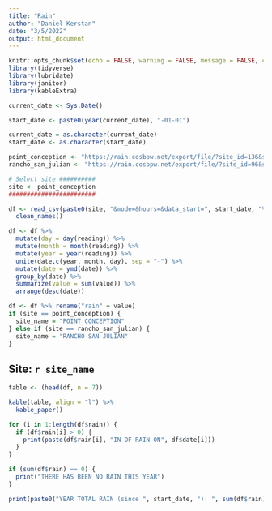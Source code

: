 ```yaml
---
title: "Rain"
author: "Daniel Kerstan"
date: "3/5/2022"
output: html_document
---
```


```r
knitr::opts_chunk$set(echo = FALSE, warning = FALSE, message = FALSE, comment = '')
library(tidyverse)
library(lubridate)
library(janitor)
library(kableExtra)

```

```r
current_date <- Sys.Date()

start_date <- paste0(year(current_date), "-01-01")

current_date = as.character(current_date)
start_date <- as.character(start_date)

point_conception <- "https://rain.cosbpw.net/export/file/?site_id=136&site=4a4c17d2-ea36-46d0-8f13-04c7acbb60fa&device_id=3&device=ec7f5cf9-c831-4a63-8255-40a94b6f90af"
rancho_san_julian <- "https://rain.cosbpw.net/export/file/?site_id=96&site=18fb28b2-835d-486d-8fe6-78d4e0371665&device_id=2&device=567e110f-a09e-4ed3-9738-b46bfadef577"

# Select site ##########
site <- point_conception
########################

df <- read_csv(paste0(site, "&mode=&hours=&data_start=", start_date, "%2020:49:03&data_end=", current_date, "%2020:49:03&tz=US%2FPacific&format_datetime=%25Y-%25m-%25d+%25H%3A%25i%3A%25S&mime=txt&delimiter=comma")) %>% 
  clean_names()

df <- df %>%
  mutate(day = day(reading)) %>% 
  mutate(month = month(reading)) %>% 
  mutate(year = year(reading)) %>% 
  unite(date,c(year, month, day), sep = "-") %>% 
  mutate(date = ymd(date)) %>% 
  group_by(date) %>% 
  summarize(value = sum(value)) %>% 
  arrange(desc(date))

df <- df %>% rename("rain" = value)
if (site == point_conception) {
  site_name = "POINT CONCEPTION"
} else if (site == rancho_san_julian) {
  site_name = "RANCHO SAN JULIAN"
}
```

## Site: `r site_name`

```r
table <- (head(df, n = 7))

kable(table, align = "l") %>% 
  kable_paper()
```


```r
for (i in 1:length(df$rain)) {
  if (df$rain[i] > 0) {
    print(paste(df$rain[i], "IN OF RAIN ON", df$date[i]))
  }
}

if (sum(df$rain) == 0) {
  print("THERE HAS BEEN NO RAIN THIS YEAR")
}

print(paste0("YEAR TOTAL RAIN (since ", start_date, "): ", sum(df$rain), " in"))
```

